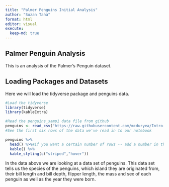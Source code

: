 ```yaml
---
title: "Palmer Penguins Initial Analysis"
author: "Suzan Taha"
format: html
editor: visual
execute: 
  keep-md: true
---
```


## Palmer Penguin Analysis

This is an analysis of the Palmer's Penguin dataset.

## Loading Packages and Datasets

Here we will load the tidyverse package and penguins data.

```r
#Load the tidyverse
library(tidyverse)
library(kableExtra)

#Read the penguins_samp1 data file from github
penguins <- read_csv("https://raw.githubusercontent.com/mcduryea/Intro-to-Bioinformatics/main/data/penguins_samp1.csv")
#See the first six rows of the data we've read in to our notebook

penguins %>% 
  head() %>%#if you want a certain number of rows -- add a number in the paranthases
  kable() %>%
  kable_styling(c("striped","hover"))
```

In the data above we are looking at a data set of penguins. This data set tells us the species of the penguins, which island they are originated from, their bill length and bill depth, flipper length, the mass and sex of each penguin as well as the year they were born.
